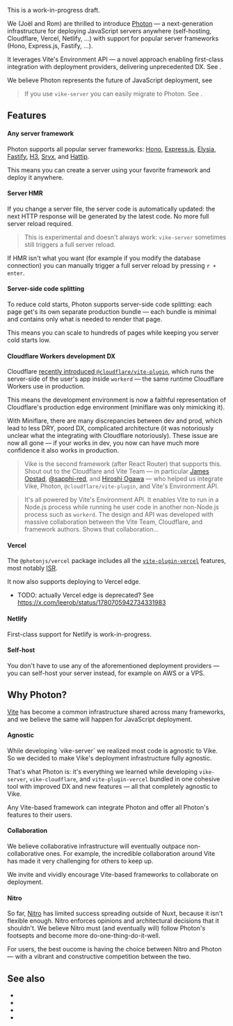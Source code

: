 
<Danger>This is a work-in-progress draft.</Danger>

We (<Link href="/team">Joël and Rom</Link>) are thrilled to introduce [Photon](https://photonjs.dev) — a next-generation infrastructure for deploying JavaScript servers anywhere (self-hosting, Cloudflare, Vercel, Netlify, ...) with support for popular server frameworks (Hono, Express.js, Fastify, ...).

It leverages <Link href="/blog/vite-6">Vite's Environment API</Link> — a novel approach enabling first-class integration with deployment providers, delivering unprecedented DX. See <Link href="#features" />.

We believe Photon represents the future of JavaScript deployment, see <Link href="#why-photon" />

> If you use `vike-server` you can easily migrate to Photon. See <Link href="/migration/vike-photon" />.



## Features

#### Any server framework

Photon supports all popular server frameworks:
[Hono](https://hono.dev/),
[Express.js](https://expressjs.com/),
[Elysia](https://elysiajs.com/),
[Fastify](https://fastify.dev/),
[H3](https://h3.dev/),
[Srvx](https://srvx.h3.dev/), and
[Hattip](https://github.com/hattipjs/hattip).

This means you can create a server using your favorite framework and deploy it anywhere.

#### Server HMR

If you change a server file, the server code is automatically updated: the next HTTP response will be generated by the latest code. No more full server reload required.

> This is experimental and doesn't always work: `vike-server` sometimes still triggers a full server reload.

If HMR isn't what you want (for example if you modify the database connection) you can manually trigger a full server reload by pressing `r + enter`.

#### Server-side code splitting

To reduce cold starts, Photon supports server-side code splitting: each page get's its own separate production bundle — each bundle is minimal and contains only what is needed to render that page.

This means you can scale to hundreds of pages while keeping you server cold starts low.

#### Cloudflare Workers development DX

Cloudflare [recently introduced `@cloudflare/vite-plugin`](https://blog.cloudflare.com/introducing-the-cloudflare-vite-plugin/), which runs the server-side of the user's app inside `workerd` — the same runtime Cloudflare Workers use in production.

This means the development environment is now a faithful representation of Cloudflare's production edge environment (miniflare was only mimicking it).

With Miniflare, there are many discrepancies between dev and prod, which lead to less DRY, poord DX, complicated architecture (it was notoriously unclear what the integrating with Cloudflare notoriously). These issue are now all gone — if your works in dev, you now can have much more confidence it also works in production.

> Vike is the second framework (after React Router) that supports this. Shout out to the Cloudflare and Vite Team — in particular [James Opstad](https://github.com/jamesopstad), [@sapphi-red](https://github.com/sapphi-red), and [Hiroshi Ogawa](https://github.com/hi-ogawa) — who helped us integrate Vike, Photon, `@cloudflare/vite-plugin`, and Vite's Environment API.

> It's all powered by Vite's Environment API. It enables Vite to run in a Node.js process while running he user code in another non-Node.js process such as `workerd`. The design and API was developed with massive collaboration between the Vite Team, Cloudflare, and framework authors. Shows that collaboration...


#### Vercel

The `@photonjs/vercel` package includes all the [`vite-plugin-vercel`](https://github.com/magne4000/vite-plugin-vercel) features, most notably [ISR](https://vercel.com/docs/incremental-static-regeneration).

It now also supports deploying to Vercel edge.
- TODO: actually Vercel edge is deprecated? See https://x.com/leerob/status/1780705942734331983

#### Netlify

First-class support for Netlify is work-in-progress.

#### Self-host

You don't have to use any of the aforementioned deployment providers — you can self-host your server instead, for example on AWS or a VPS.


## Why Photon?

[Vite](https://vite.dev) has become a common infrastructure shared across many frameworks, and we believe the same will happen for JavaScript deployment.

#### Agnostic

<Link href="/blog/vike-server#sharing-with-other-frameworks">While developing `vike-server` we realized most code is agnostic to Vike</Link>. So we decided to make Vike's deployment infrastructure fully agnostic.

That's what Photon is: it's everything we learned while developing `vike-server`, `vike-cloudflare`, and `vite-plugin-vercel` bundled in one cohesive tool with improved DX and new features — all that completely agnostic to Vike.

Any Vite-based framework can integrate Photon and offer all Photon's features to their users.

#### Collaboration

We believe collaborative infrastructure will eventually outpace non-collaborative ones. For example, the incredible collaboration around Vite has made it very challenging for others to keep up.

We invite and vividly encourage Vite-based frameworks to collaborate on deployment.

#### Nitro

So far, [Nitro](https://nitro.build) has limited success spreading outside of Nuxt, because it isn't flexible enough. Nitro enforces opinions and architectural decisions that it shouldn't. We believe Nitro must (and eventually will) follow Photon's footsepts and become more do-one-thing-do-it-well.

For users, the best oucome is having the choice between Nitro and Photon — with a vibrant and constructive competition between the two.


## See also

- <Link href="/vike-photon" />
- <Link href="/migration/vike-photon" />
- <Link href="/blog/vike-server" />
- <Link href="/blog/vite-6" />
